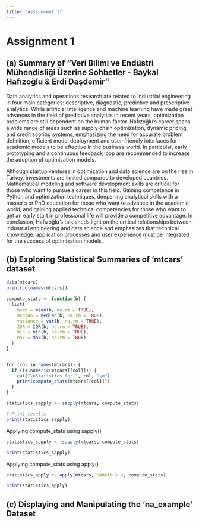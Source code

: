 ```yaml
---
title: "Assignment 1"
---
```


# Assignment 1

## (a) Summary of "Veri Bilimi ve Endüstri Mühendisliği Üzerine Sohbetler - Baykal Hafızoğlu & Erdi Daşdemir"

Data analytics and operations research are related to industrial engineering in four main categories: descriptive, diagnostic, predictive and prescriptive analytics. While artificial intelligence and machine learning have made great advances in the field of predictive analytics in recent years, optimization problems are still dependent on the human factor. Hafızoğlu's career spans a wide range of areas such as supply chain optimization, dynamic pricing and credit scoring systems, emphasizing the need for accurate problem definition, efficient model deployment and user-friendly interfaces for academic models to be effective in the business world. In particular, early prototyping and a continuous feedback loop are recommended to increase the adoption of optimization models.

Although startup ventures in optimization and data science are on the rise in Turkey, investments are limited compared to developed countries. Mathematical modeling and software development skills are critical for those who want to pursue a career in this field. Gaining competence in Python and optimization techniques, deepening analytical skills with a master's or PhD education for those who want to advance in the academic world, and gaining applied technical competencies for those who want to get an early start in professional life will provide a competitive advantage. In conclusion, Hafızoğlu's talk sheds light on the critical relationships between industrial engineering and data science and emphasizes that technical knowledge, application processes and user experience must be integrated for the success of optimization models.

## (b) **Exploring Statistical Summaries of ‘mtcars’ dataset**

```r

data(mtcars)
print(colnames(mtcars))

compute_stats <- function(b) {
  list(
    mean = mean(b, na.rm = TRUE),
    median = median(b, na.rm = TRUE),
    variance = var(b, na.rm = TRUE),
    IQR = IQR(b, na.rm = TRUE),
    min = min(b, na.rm = TRUE),
    max = max(b, na.rm = TRUE)
  )
}


for (col in names(mtcars)) {
  if (is.numeric(mtcars[[col]])) {  
    cat("\nStatistics for:", col, "\n")
    print(compute_stats(mtcars[[col]]))
  }
}

statistics_sapply <- sapply(mtcars, compute_stats)

# Print results
print(statistics_sapply)
```

Applying compute_stats using sapply()

```r
statistics_sapply <- sapply(mtcars, compute_stats)

print(statistics_sapply)
```

Applying compute_stats using apply()

```r
statistics_apply <- apply(mtcars, MARGIN = 2, compute_stats)

print(statistics_apply)
```

## (c) Displaying and Manipulating the ‘na_example’ Dataset
